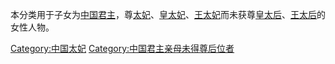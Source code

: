 本分类用于子女为[[中国君主|中国君主]]，尊[[太妃|太妃]]、[[皇太妃|皇太妃]]、[[王太妃|王太妃]]而未获尊[[皇太后|皇太后]]、[[王太后|王太后]]的女性人物。

[[Category:中国太妃|Category:中国太妃]]
[[Category:中国君主亲母未得尊后位者|Category:中国君主亲母未得尊后位者]]